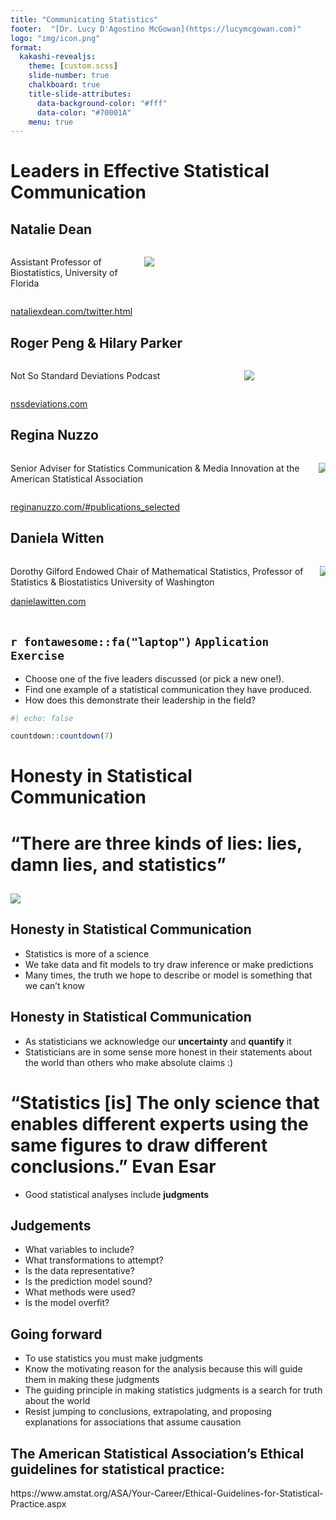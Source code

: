```yaml
---
title: "Communicating Statistics"
footer:  "[Dr. Lucy D'Agostino McGowan](https://lucymcgowan.com)"
logo: "img/icon.png"
format: 
  kakashi-revealjs: 
    theme: [custom.scss]
    slide-number: true
    chalkboard: true
    title-slide-attributes: 
      data-background-color: "#fff" 
      data-color: "#70001A"
    menu: true
---
```


# Leaders in Effective Statistical Communication

## Natalie Dean

:::: {.columns}

::: {.column width="40%"}
Assistant Professor of Biostatistics, University of Florida
:::

::: {.column width="60%"}
![](img/22/natalie.png)
:::

::::

[nataliexdean.com/twitter.html](https://www.nataliexdean.com/twitter.html)


## Roger Peng & Hilary Parker

:::: columns

::: column 
Not So Standard Deviations Podcast
:::

::: column 
![](img/22/nssd.png)

:::

::::

[nssdeviations.com](https://nssdeviations.com)

## Regina Nuzzo

:::: columns

::: column

Senior Adviser for Statistics Communication & Media Innovation at the American Statistical Association

:::

::: column 

![](img/22/regina.png)

:::
::::

[reginanuzzo.com/#publications_selected](https://www.reginanuzzo.com/#publications_selected)

## Daniela Witten

:::: columns

::: column 

Dorothy Gilford Endowed Chair of Mathematical Statistics, Professor of Statistics & Biostatistics University of Washington

[danielawitten.com](https://www.danielawitten.com)

:::



::: column
![](img/22/daniela.png)

:::

::::


## `r fontawesome::fa("laptop")` `Application Exercise`

:::nonincremental
* Choose one of the five leaders discussed (or pick a new one!). 
* Find one example of a statistical communication they have 
produced. 
* How does this demonstrate their leadership in the field?
:::

```r
#| echo: false

countdown::countdown(7)
```


# Honesty in Statistical Communication

# “There are three kinds of lies: lies, damn lies, and statistics”

## 

![](img/22/truth.png)

## Honesty in Statistical Communication

- Statistics is more of a science
- We take data and fit models to try draw inference or make predictions
- Many times, the truth we hope to describe or model is something that we can’t know

## Honesty in Statistical Communication

- As statisticians we acknowledge our **uncertainty** and **quantify** it
- Statisticians are in some sense more honest in their statements about the world than others who make absolute claims :)

# “Statistics [is] The only science that enables different experts using the same figures to draw different conclusions.” Evan Esar  {.small}

- Good statistical analyses include **judgments**

## Judgements

- What variables to include?
- What transformations to attempt?
- Is the data representative?
- Is the prediction model sound?
- What methods were used?
- Is the model overfit?

## Going forward {.small}

- To use statistics you must make judgments
- Know the motivating reason for the analysis because this will guide them in making these judgments
- The guiding principle in making statistics judgments is a search for truth about the world
- Resist jumping to conclusions, extrapolating, and proposing explanations for associations that assume causation

## The American Statistical Association's Ethical guidelines for statistical practice: 

https://www.amstat.org/ASA/Your-Career/Ethical-Guidelines-for-Statistical-Practice.aspx
